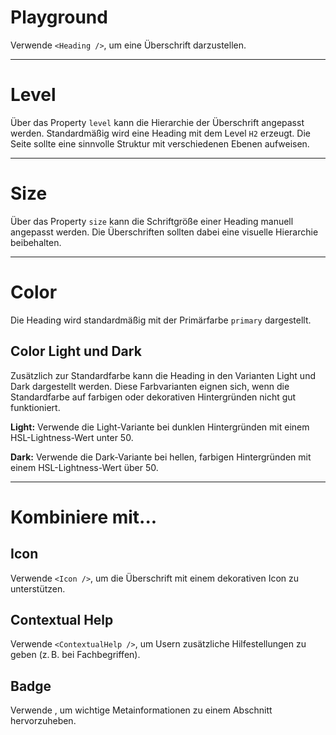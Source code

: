 # Playground

Verwende `<Heading />`, um eine Überschrift darzustellen.

<LiveCodeEditor />

---

# Level

Über das Property `level` kann die Hierarchie der Überschrift angepasst werden. Standardmäßig wird eine Heading mit dem Level `H2` erzeugt. Die Seite sollte eine sinnvolle Struktur mit verschiedenen Ebenen aufweisen.

<LiveCodeEditor example="levels" editorCollapsed />

---

# Size

Über das Property `size` kann die Schriftgröße einer Heading manuell angepasst werden. Die Überschriften sollten dabei eine visuelle Hierarchie beibehalten.

<LiveCodeEditor example="size" editorCollapsed />

---

# Color

Die Heading wird standardmäßig mit der Primärfarbe `primary` dargestellt.

## Color Light und Dark

Zusätzlich zur Standardfarbe kann die Heading in den Varianten Light und Dark dargestellt werden. Diese Farbvarianten eignen sich, wenn die Standardfarbe auf farbigen oder dekorativen Hintergründen nicht gut funktioniert.

<LiveCodeEditor example="dark" bgColor="light" editorCollapsed />

<LiveCodeEditor example="light" bgColor="dark" editorCollapsed />

**Light:** Verwende die Light-Variante bei dunklen Hintergründen mit einem HSL-Lightness-Wert unter 50.

**Dark:** Verwende die Dark-Variante bei hellen, farbigen Hintergründen mit einem HSL-Lightness-Wert über 50.

---

# Kombiniere mit... 

## Icon

Verwende `<Icon />`, um die Überschrift mit einem dekorativen Icon zu unterstützen.

<LiveCodeEditor example="icon" editorCollapsed />

## Contextual Help

Verwende `<ContextualHelp />`, um Usern zusätzliche Hilfestellungen zu geben (z. B. bei Fachbegriffen).

<LiveCodeEditor example="contextualHelp" editorCollapsed />

## Badge

Verwende <Badge />, um wichtige Metainformationen zu einem Abschnitt hervorzuheben.

<LiveCodeEditor example="badge" editorCollapsed />
